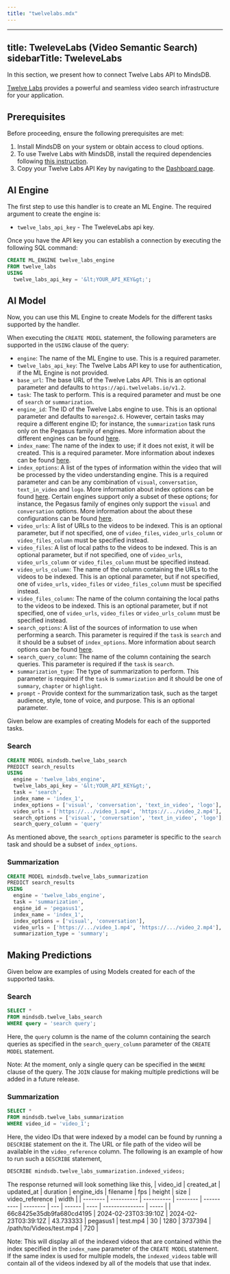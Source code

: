 ```yaml
---
title: "twelvelabs.mdx"
---
```


---
title: TweleveLabs (Video Semantic Search)
sidebarTitle: TweleveLabs
---

In this section, we present how to connect Twelve Labs API to MindsDB.

[Twelve Labs](https://twelvelabs.io/product
) provides a powerful and seamless video search infrastructure for your application. 

## Prerequisites

Before proceeding, ensure the following prerequisites are met:

 1. Install MindsDB on your system or obtain access to cloud options.
 2. To use Twelve Labs with MindsDB, install the required dependencies following [this instruction](/setup/self-hosted/docker#install-dependencies).
 3. Copy your Twelve Labs API Key by navigating to the [Dashboard page](https://api.twelvelabs.io/dashboard).

## AI Engine

The first step to use this handler is to create an ML Engine. The required argument to create the engine is:

* `twelve_labs_api_key` - The TweleveLabs api key. 

Once you have the API key you can establish a connection by executing the following SQL command:

```sql
CREATE ML_ENGINE twelve_labs_engine
FROM twelve_labs
USING
  twelve_labs_api_key = '&lt;YOUR_API_KEY&gt;';
```

## AI Model

Now, you can use this ML Engine to create Models for the different tasks supported by the handler. 

When executing the `CREATE MODEL` statement, the following parameters are supported in the `USING` clause of the query:
- `engine`: The name of the ML Engine to use. This is a required parameter.
- `twelve_labs_api_key`: The Twelve Labs API key to use for authentication, if the ML Engine is not provided.
- `base_url`: The base URL of the Twelve Labs API. This is an optional parameter and defaults to `https://api.twelvelabs.io/v1.2`. 
- `task`: The task to perform. This is a required parameter and must be one of `search` or `summarization`.
- `engine_id`: The ID of the Twelve Labs engine to use. This is an optional parameter and defaults to `marengo2.6`. However, certain tasks may require a different engine ID; for instance, the `summarization` task runs only on the Pegasus family of engines. More information about the different engines can be found [here](https://docs.twelvelabs.io/v1.2/docs/engine-options).
- `index_name`: The name of the index to use; if it does not exist, it will be created. This is a required parameter. More information about indexes can be found [here](https://docs.twelvelabs.io/docs/create-indexes).
- `index_options`: A list of the types of information within the video that will be processed by the video understanding engine. This is a required parameter and can be any combination of `visual`, `conversation`, `text_in_video` and `logo`. More information about index options can be found [here](https://docs.twelvelabs.io/docs/indexing-options). Certain engines support only a subset of these options; for instance, the Pegasus family of engines only support the `visual` and `conversation` options. More information about the about these configurations can be found [here](https://docs.twelvelabs.io/v1.2/docs/create-indexes).
- `video_urls`: A list of URLs to the videos to be indexed. This is an optional parameter, but if not specified, one of `video_files`, `video_urls_column` or `video_files_column` must be specified instead.
- `video_files`: A list of local paths to the videos to be indexed. This is an optional parameter, but if not specified, one of `video_urls`, `video_urls_column` or `video_files_column` must be specified instead.
- `video_urls_column`: The name of the column containing the URLs to the videos to be indexed. This is an optional parameter, but if not specified, one of `video_urls`, `video_files` or `video_files_column` must be specified instead.
- `video_files_column`: The name of the column containing the local paths to the videos to be indexed. This is an optional parameter, but if not specified, one of `video_urls`, `video_files` or `video_urls_column` must be specified instead.
- `search_options`: A list of the sources of information to use when performing a search. This parameter is required if the `task` is `search` and it should be a subset of `index_options`. More information about search options can be found [here](https://docs.twelvelabs.io/docs/search-options).
- `search_query_column`: The name of the column containing the search queries. This parameter is required if the `task` is `search`.
- `summarization_type`: The type of summarization to perform. This parameter is required if the `task` is `summarization` and it should be one of `summary`, `chapter` or `highlight`.
- `prompt` - Provide context for the summarization task, such as the target audience, style, tone of voice, and purpose. This is an optional parameter.

Given below are examples of creating Models for each of the supported tasks.

### Search

```sql
CREATE MODEL mindsdb.twelve_labs_search
PREDICT search_results
USING
  engine = 'twelve_labs_engine',
  twelve_labs_api_key = '&lt;YOUR_API_KEY&gt;',
  task = 'search',
  index_name = 'index_1',
  index_options = ['visual', 'conversation', 'text_in_video', 'logo'],
  video_urls = ['https://.../video_1.mp4', 'https://.../video_2.mp4'],
  search_options = ['visual', 'conversation', 'text_in_video', 'logo'],
  search_query_column = 'query'
```

As mentioned above, the `search_options` parameter is specific to the `search` task and should be a subset of `index_options`.

### Summarization

```sql
CREATE MODEL mindsdb.twelve_labs_summarization
PREDICT search_results
USING
  engine = 'twelve_labs_engine',
  task = 'summarization',
  engine_id = 'pegasus1',
  index_name = 'index_1',
  index_options = ['visual', 'conversation'],
  video_urls = ['https://.../video_1.mp4', 'https://.../video_2.mp4'],
  summarization_type = 'summary';
```


## Making Predictions

Given below are examples of using Models created for each of the supported tasks.

### Search
```sql
SELECT *
FROM mindsdb.twelve_labs_search
WHERE query = 'search query';
```

Here, the `query` column is the name of the column containing the search queries as specified in the `search_query_column` parameter of the `CREATE MODEL` statement.

Note: At the moment, only a single query can be specified in the `WHERE` clause of the query. The `JOIN` clause for making multiple predictions will be added in a future release.

### Summarization


```sql
SELECT *
FROM mindsdb.twelve_labs_summarization
WHERE video_id = 'video_1';
```

Here, the video IDs that were indexed by a model can be found by running a `DESCRIBE` statement on the it. The URL or file path of the video will be available in the `video_reference` column. The following is an example of how to run such a `DESCRIBE` statement,
```sql
DESCRIBE mindsdb.twelve_labs_summarization.indexed_videos;
```

The response returned will look something like this,
| video_id | created_at | updated_at | duration | engine_ids | filename | fps | height | size | video_reference | width |
| -------- | ---------- | ---------- | -------- | ---------- | -------- | --- | ------ | ---- | --------------- | ----- |
| 66c8425e35db9fa680cd4195 | 2024-02-23T03:39:10Z | 2024-02-23T03:39:12Z | 43.733333 | pegasus1 | test.mp4 | 30 | 1280 | 3737394 | /path/to/Videos/test.mp4 | 720 |

Note: This will display all of the indexed videos that are contained within the index specified in the `index_name` parameter of the `CREATE MODEL` statement. If the same index is used for multiple models, the `indexed_videos` table will contain all of the videos indexed by all of the models that use that index.